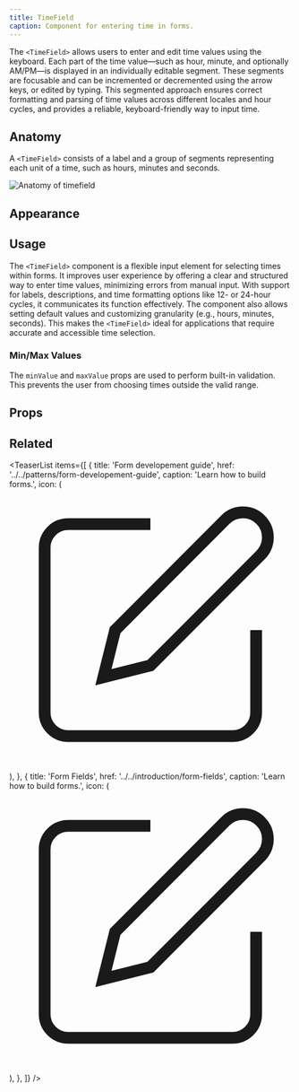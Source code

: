 ```yaml
---
title: TimeField
caption: Component for entering time in forms.
---
```


The `<TimeField>` allows users to enter and edit time values using the keyboard. Each part of the time value—such as hour, minute, and optionally AM/PM—is displayed in an individually editable segment. These segments are focusable and can be incremented or decremented using the arrow keys, or edited by typing. This segmented approach ensures correct formatting and parsing of time values across different locales and hour cycles, and provides a reliable, keyboard-friendly way to input time.

## Anatomy

A `<TimeField>` consists of a label and a group of segments representing each unit of a time, such as hours, minutes and seconds.

<Image
  src="/timefield/timefield-anatomy.jpg"
  alt="Anatomy of timefield"
  width={800}
  height={550}
  className="mx-auto block"
/>

## Appearance

<AppearanceDemo component={title} />

<AppearanceTable component={title} />

## Usage

The `<TimeField>` component is a flexible input element for selecting times within forms. It improves user experience by offering a clear and structured way to enter time values, minimizing errors from manual input. With support for labels, descriptions, and time formatting options like 12- or 24-hour cycles, it communicates its function effectively. The component also allows setting default values and customizing granularity (e.g., hours, minutes, seconds). This makes the `<TimeField>` ideal for applications that require accurate and accessible time selection.

### Min/Max Values

The `minValue` and `maxValue` props are used to perform built-in validation. This prevents the user from choosing times outside the valid range.

<ComponentDemo file="./timefield-min-max.demo.tsx" />

## Props

<StorybookHintMessage component={title} />

<PropsTable component={title} />

## Related

<TeaserList
  items={[
    {
      title: 'Form developement guide',
      href: '../../patterns/form-developement-guide',
      caption: 'Learn how to build forms.',
      icon: (
        <svg
          xmlns="http://www.w3.org/2000/svg"
          width={24}
          height={24}
          viewBox="0 0 24 24"
          fill="none"
          stroke="currentColor"
          strokeWidth={2}
          strokeLinecap="round"
          strokeLinejoin="round"
        >
          <path d="M12 3H5a2 2 0 00-2 2v14a2 2 0 002 2h14a2 2 0 002-2v-7" />
          <path d="M18.375 2.625a2.121 2.121 0 113 3L12 15l-4 1 1-4z" />
        </svg>
      ),
    },
    {
      title: 'Form Fields',
      href: '../../introduction/form-fields',
      caption: 'Learn how to build forms.',
      icon: (
        <svg
          xmlns="http://www.w3.org/2000/svg"
          width={24}
          height={24}
          viewBox="0 0 24 24"
          fill="none"
          stroke="currentColor"
          strokeWidth={2}
          strokeLinecap="round"
          strokeLinejoin="round"
        >
          <path d="M12 3H5a2 2 0 00-2 2v14a2 2 0 002 2h14a2 2 0 002-2v-7" />
          <path d="M18.375 2.625a2.121 2.121 0 113 3L12 15l-4 1 1-4z" />
        </svg>
      ),
    },
  ]}
/>
